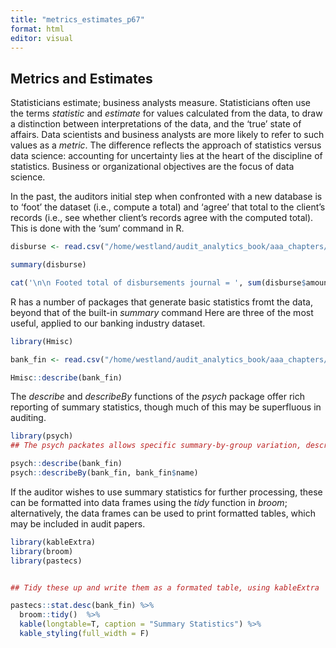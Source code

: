 ```yaml
---
title: "metrics_estimates_p67"
format: html
editor: visual
---
```


## Metrics and Estimates


Statisticians estimate; business analysts measure.   Statisticians often use the terms *statistic* and  *estimate* for values calculated from the data, to draw a distinction between interpretations of the data, and the 'true' state of affairs.  Data scientists and business analysts are more likely to refer to such values as a *metric*. The difference reflects the approach of statistics versus data science: accounting for uncertainty lies at the heart of the discipline of statistics.  Business or organizational objectives are the focus of data science.  

In the past, the auditors initial step when confronted with a new database is to 'foot' the dataset (i.e., compute a total) and 'agree' that total to the client's records (i.e., see whether client's records agree with the computed total).  This is done with the 'sum' command in R.

```r

disburse <- read.csv("/home/westland/audit_analytics_book/aaa_chapters/tables/ch_2_AP_disbursements_journal.csv") 

summary(disburse)

cat('\n\n Footed total of disbursements journal = ', sum(disburse$amount_paid))

```


R has a number of packages that generate basic statistics fromt the data, beyond that of the built-in *summary* command Here are three of the most useful, applied to our banking industry dataset.


```r

library(Hmisc)

bank_fin <- read.csv("/home/westland/audit_analytics_book/aaa_chapters/tables/ch_2_yahoo_fin.csv") 

Hmisc::describe(bank_fin)  

```

The *describe* and *describeBy* functions of the *psych* package offer rich reporting of summary statistics, though much of this may be superfluous in auditing.


```r


library(psych)
## The psych packates allows specific summary-by-group variation, describeBy

psych::describe(bank_fin)
psych::describeBy(bank_fin, bank_fin$name)


```

If the auditor wishes to use summary statistics for further processing, these can be formatted into data frames using the *tidy* function in *broom*; alternatively, the data frames can be used to print formatted tables, which may be included in audit papers.


```r


library(kableExtra)
library(broom)
library(pastecs)


## Tidy these up and write them as a formated table, using kableExtra 

pastecs::stat.desc(bank_fin) %>%     
  broom::tidy()  %>%               
  kable(longtable=T, caption = "Summary Statistics") %>% 
  kable_styling(full_width = F)

```